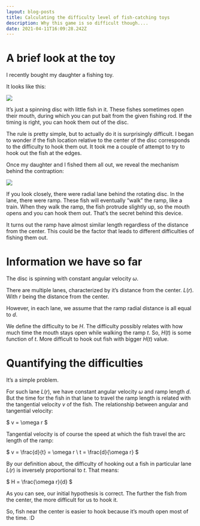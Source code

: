```yaml
---
layout: blog-posts
title: Calculating the difficulty level of fish-catching toys
description: Why this game is so difficult though....
date: 2021-04-11T16:09:28.242Z
---
```

# A brief look at the toy

I recently bought my daughter a fishing toy.

It looks like this:

![](/images/uploads/4ba79869-b91d-4ea0-8b48-28aac4bc5094.jpeg)

It’s just a spinning disc with little fish in it. These fishes sometimes open their mouth, during which you can put bait from the given fishing rod. If the timing is right, you can hook them out of the disc.

The rule is pretty simple, but to actually do it is surprisingly difficult. I began to wonder if the fish location relative to the center of the disc corresponds to the difficulty to hook them out. It took me a couple of attempt to try to hook out the fish at the edges.

Once my daughter and I fished them all out, we reveal the mechanism behind the contraption:

![](/images/uploads/2f8ccbe8-73e0-43a4-826e-e8764a2b973b.jpeg)

If you look closely, there were radial lane behind the rotating disc. In the lane, there were ramp. These fish will eventually “walk” the ramp, like a train. When they walk the ramp, the fish protrude slightly up, so the mouth opens and you can hook them out. That’s the secret behind this device.

It turns out the ramp have almost similar length regardless of the distance from the center. This could be the factor that leads to different difficulties of fishing them out.

# Information we have so far

The disc is spinning with constant angular velocity $\omega$.

There are multiple lanes, characterized by it’s distance from the center. $L(r)$. With $r$ being the distance from the center.

However, in each lane, we assume that the ramp radial distance is all equal to $d$. 

We define the difficulty to be $H$. The difficulty possibly relates with how much time the mouth stays open while walking the ramp $t$. So, $H(t)$ is some function of $t$. More difficult to hook out fish with bigger $H(t)$ value.

# Quantifying the difficulties

It’s a simple problem.

For such lane $L(r)$, we have constant angular velocity $\omega$ and ramp length $d$. But the time for the fish in that lane to travel the ramp length is related with the tangential velocity $v$ of the fish. The relationship between angular and tangential velocity:

$
v = \omega r
$

Tangential velocity is of course the speed at which the fish travel the arc length of the ramp:

$
v = \frac{d}{t} = \omega r \\
t = \frac{d}{\omega r}
$

By our definition about, the difficulty of hooking out a fish in particular lane $L(r)$ is inversely proportional to $t$. That means:

$
H = \frac{\omega r}{d}
$

As you can see, our initial hypothesis is correct.
The further the fish from the center, the more difficult for us to hook it.

So, fish near the center is easier to hook because it’s mouth open most of the time. :D